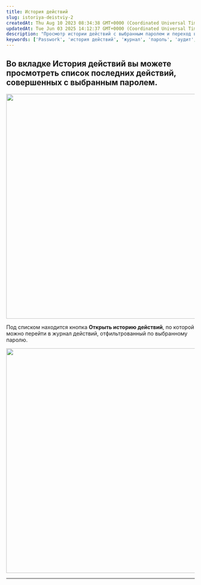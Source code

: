 ```yaml
---
title: История действий
slug: istoriya-deistviy-2
createdAt: Thu Aug 10 2023 08:34:38 GMT+0000 (Coordinated Universal Time)
updatedAt: Tue Jun 03 2025 14:12:37 GMT+0000 (Coordinated Universal Time)
description: "Просмотр истории действий с выбранным паролем и переход в журнал действий в Passwork."
keywords: ['Passwork', 'история действий', 'журнал', 'пароль', 'аудит', 'действия']
---
```


## Во вкладке **История действий** вы можете просмотреть список последних действий, совершенных с выбранным паролем.

<div style={{ textAlign: 'center' }}>
  <img
    src="https://archbee-image-uploads.s3.amazonaws.com/QKZtfOnnubSbfN3D1EPqb-V0T5yjF0QS0QWQCu2Cxfv-20250424-085449.png"
    width="600"
    style={{ display: 'block', margin: '0 auto' }}
  />
</div>

Под списком находится кнопка **Открыть историю действий**, по которой можно перейти в журнал действий, отфильтрованный по выбранному паролю.

<div style={{ textAlign: 'center' }}>
  <img
    src="https://archbee-image-uploads.s3.amazonaws.com/QKZtfOnnubSbfN3D1EPqb-5_csbqZfiWJ8vAdDj7z3x-20250424-085509.png"
    width="600"
    style={{ display: 'block', margin: '0 auto' }}
  />
</div>

***